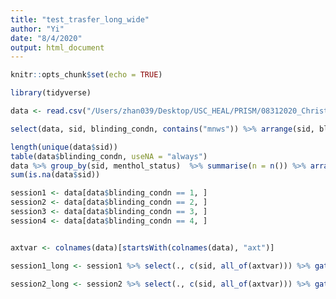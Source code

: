 ```yaml
---
title: "test_trasfer_long_wide"
author: "Yi"
date: "8/4/2020"
output: html_document
---
```


```r
knitr::opts_chunk$set(echo = TRUE)
```

```r
library(tidyverse)
```

```r
data <- read.csv("/Users/zhan039/Desktop/USC_HEAL/PRISM/08312020_Christie/PRISMCompleters_w_Menthol_Status_31Aug2020.csv", na.strings = c("", "."))
```

```r
select(data, sid, blinding_condn, contains("mnws")) %>% arrange(sid, blinding_condn)
```


```r
length(unique(data$sid))
table(data$blinding_condn, useNA = "always")
data %>% group_by(sid, menthol_status)  %>% summarise(n = n()) %>% arrange(n) 
sum(is.na(data$sid))


```

```r
session1 <- data[data$blinding_condn == 1, ]
session2 <- data[data$blinding_condn == 2, ]
session3 <- data[data$blinding_condn == 3, ]
session4 <- data[data$blinding_condn == 4, ]


axtvar <- colnames(data)[startsWith(colnames(data), "axt")]

session1_long <- session1 %>% select(., c(sid, all_of(axtvar))) %>% gather(., key = variable, value = value, axtvar) %>% separate(variable, c("axt", "variable"), sep = "_", extra = "merge") %>% spread(., variable, value) %>% select(., sid, axt, contains("mnws")) %>% arrange(sid, axt)

session2_long <- session2 %>% select(., c(sid, all_of(axtvar))) %>% gather(., key = variable, value = value, axtvar) %>% separate(variable, c("axt", "variable"), sep = "_", extra = "merge") %>% spread(., variable, value) %>% select(., sid, axt, contains("mnws")) %>% arrange(sid, axt)
```

